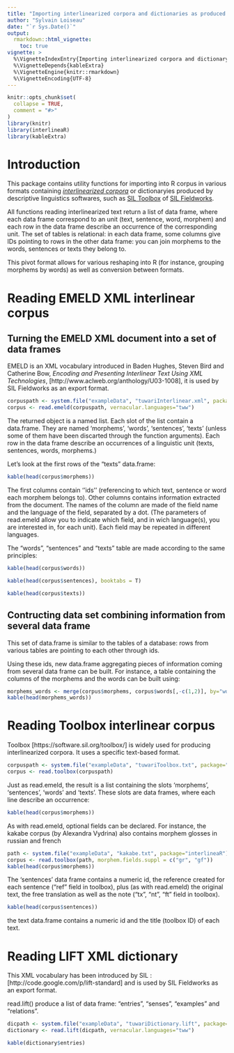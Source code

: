 ```yaml
---
title: "Importing interlinearized corpora and dictionaries as produced by descriptive linguistics softwares"
author: "Sylvain Loiseau"
date: "`r Sys.Date()`"
output:
  rmarkdown::html_vignette:
    toc: true
vignette: >
  %\VignetteIndexEntry{Importing interlinearized corpora and dictionary into R}
  %\VignetteDepends{kableExtra}
  %\VignetteEngine{knitr::rmarkdown}
  %\VignetteEncoding{UTF-8}
---
```


```r
knitr::opts_chunk$set(
  collapse = TRUE,
  comment = "#>"
)
library(knitr)
library(interlineaR)
library(kableExtra)
```

# Introduction

This package contains utility functions for importing into R corpus
in various formats containing [*interlinearized corpora*](https://www.eva.mpg.de/lingua/resources/glossing-rules.php)
or dictionaryies produced by descriptive linguistics softwares, such as [SIL Toolbox](https://software.sil.org/toolbox/)
of [SIL Fieldworks](https://software.sil.org/fieldworks/).

All functions reading interlinearized text return a list of data frame, where each data frame correspond to an unit (text, sentence, word, morphem) and each row in the data frame describe an occurrence of the corresponding unit. The set of tables is relational: in each data frame, some columns give IDs pointing to rows in the other data frame: you can join morphems to the words, sentences or texts they belong to.

This pivot format allows for various reshaping into R (for instance, grouping morphems by words) as well as conversion between formats.

# Reading EMELD XML interlinear corpus

## Turning the EMELD XML document into a set of data frames

EMELD is an XML vocabulary introduced in Baden Hughes, Steven Bird and Catherine Bow, _Encoding and Presenting Interlinear Text Using XML Technologies_, [http://www.aclweb.org/anthology/U03-1008], it is used by SIL Fieldworks as an export format.

```r
corpuspath <- system.file("exampleData", "tuwariInterlinear.xml", package="interlineaR")
corpus <- read.emeld(corpuspath, vernacular.languages="tww")
```

The returned object is a named list. Each slot of the list contain a data.frame. They are named 'morphems', 'words', 'sentences', 'texts' (unless some of them have been discarted through the function arguments). Each row in the data frame describe an occurrences of a linguistic unit (texts, sentences, words, morphems.)

Let's look at the first rows of the "texts" data.frame:

```r
kable(head(corpus$morphems))
```

The first columns contain ''ids'' (referencing to which text, sentence or word each morphem belongs to). Other columns contains information extracted from the document. The names of the column are made of the field name and the language of the field, separated by a dot. (The parameters of read.emeld allow you to indicate which field, and in wich language(s), you are interested in, for each unit). Each field may be repeated in different languages.

The "words", "sentences" and "texts" table are made according to the same principles:

```r
kable(head(corpus$words))
```

```r

kable(head(corpus$sentences), booktabs = T)
```

```r
kable(head(corpus$texts))
```

## Contructing data set combining information from several data frame

This set of data.frame is similar to the tables of a database: rows from various tables are pointing to each other through ids.

Using these ids, new data.frame aggregating pieces of information coming from several data frame can be built. For instance, a table containing the columns of the morphems and the words can be built using:

```r
morphems_words <- merge(corpus$morphems, corpus$words[,-c(1,2)], by="word_id", suffixes = c(".morphem",".word"))
kable(head(morphems_words))
```

# Reading Toolbox interlinear corpus

Toolbox [https://software.sil.org/toolbox/] is widely used for producing interlinearized corpora. It uses a specific text-based format.

```r
corpuspath <- system.file("exampleData", "tuwariToolbox.txt", package="interlineaR")
corpus <- read.toolbox(corpuspath)
```

Just as read.emeld, the result is a list containing the slots 'morphems', 'sentences', 'words' and 'texts'. These slots are data frames, where each line describe an occurrence:

```r
kable(head(corpus$morphems))
```

As with read.emeld, optional fields can be declared. For instance, the kakabe corpus (by Alexandra Vydrina) also contains morphem glosses in russian and french

```r
path <- system.file("exampleData", "kakabe.txt", package="interlineaR")
corpus <- read.toolbox(path, morphem.fields.suppl = c("gr", "gf"))
kable(head(corpus$morphems))
```

The 'sentences' data frame contains a numeric id, the reference created for each sentence ("ref" field in toolbox), plus (as with read.emeld) the original text, the free translation as well as the note ("tx", "nt", "ft" field in toolbox).


```r
kable(head(corpus$sentences))
```

the text data.frame contains a numeric id and the title (toolbox ID) of each text.

# Reading LIFT XML dictionary

This XML vocabulary has been introduced by SIL : [http://code.google.com/p/lift-standard] and is used by SIL Fieldworks as an export format.

read.lift() produce a list of data frame: "entries", "senses", "examples" and "relations".

```r
dicpath <- system.file("exampleData", "tuwariDictionary.lift", package="interlineaR")
dictionary <- read.lift(dicpath, vernacular.languages="tww")
```

```r
kable(dictionary$entries)
```



